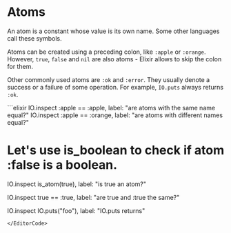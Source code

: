 
# Atoms

An atom is a constant whose value is its own name. Some other languages call these symbols.

Atoms can be created using a preceding colon, like `:apple` or `:orange`. However, `true`, `false` and `nil` are also atoms - Elixir allows to skip the colon for them.

Other commonly used atoms are `:ok` and `:error`. They usually denote a success or a failure of some operation. For example, `IO.puts` always returns `:ok`.

<EditorCode>
```elixir
IO.inspect :apple == :apple, label: "are atoms with the same name equal?"
IO.inspect :apple == :orange, label: "are atoms with different names equal?"

# Let's use is_boolean to check if atom :false is a boolean.
IO.inspect is_atom(true), label: "is true an atom?"

IO.inspect true == :true, label: "are true and :true the same?"

IO.inspect IO.puts("foo"), label: "IO.puts returns"
```
</EditorCode>
